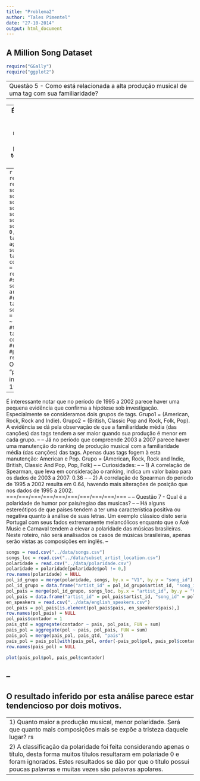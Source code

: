 ```yaml
---
title: "Problema2"
author: "Tales Pimentel"
date: "27-10-2014"
output: html_document
---
```

A Million Song Dataset
---
```r
require("GGally")
require("ggplot2")
```
--
Questão 5 - Como está relacionada a alta produção musical de uma tag com sua familiaridade? 
--
--
É interessante para saber se há validade na afirmação de que muita produção concorrente atrapalha a divulgação da musica. Desta forma um grupo de adeptos do Rock, em um cenário onde há muita produção deste estilo, não daria atenção à todas as musicas lançadas, naturalmente, e priorizaria algumas.
--
```r
#montando data.frames
songs = read.csv("../data/songs.csv")
tags = read.csv("../data/artist_mbtag.csv")
songs_util = songs
songs_util$title = NULL
songs_util$release = NULL
songs_util$artist_name = NULL
songs_util$duration = NULL
songs_util$artist_mbid = NULL
songs_util$artist_hotttnesss = NULL
songs_util = songs_util[songs_util$year != 0,]
row.names(songs_util) = NULL
tags$contador = 1
tags_count = aggregate(contador ~ mbtag, tags, FUN = sum)
tags_count = tags_count[with(tags_count, order(-contador, mbtag)), ]
row.names(tags_count) = NULL
#artists_usa = read.csv("../data/usa_artists.csv")
#songs_usa = songs_util[is.element(songs_util$artist_id, artists_usa$artist_id),]
#row.names(songs_usa) = NULL
#tags_usa = tags[is.element(tags$artist_id, songs_usa$artist_id),]
#row.names(tags_usa) = NULL
#tags_count_usa = aggregate(contador ~ mbtag, tags_usa, FUN = sum)
#tags_count_usa = tags_count_usa[with(tags_count_usa, order(-contador, mbtag)), ]
#row.names(tags_count_usa) = NULL
#population_usa = read.csv("../data/population_eua.csv")
```
Oranizando dados das músicas com tags "pop", "classic pop and rock", "rock and indie", "rock", "british", "american" e "folk" de 1998 até 2002 e de 2003 até 2007
```r
songs_pop = tags[tags$mbtag == ' pop',]
songs_cl_pop_rock = tags[tags$mbtag == ' classic pop and rock',]
songs_rock_indie = tags[tags$mbtag == ' rock and indie',]
songs_rock = tags[tags$mbtag == ' rock',]
songs_british = tags[tags$mbtag == ' british' | tags$mbtag == ' uk',]
songs_american = tags[tags$mbtag == ' american' | tags$mbtag == ' usa',]
songs_folk = tags[tags$mbtag == ' folk',]
pop_95_02 = songs_util[(songs_util$year >= 1998 & songs_util$year <= 2002) & is.element(songs_util$artist_id, songs_pop$artist_id),]
cl_pop_rock_95_02 = songs_util[(songs_util$year >= 1998 & songs_util$year <= 2002) & is.element(songs_util$artist_id, songs_cl_pop_rock$artist_id),]
indie_95_02 = songs_util[(songs_util$year >= 1998 & songs_util$year <= 2002) & is.element(songs_util$artist_id, songs_rock_indie$artist_id),]
rock_95_02 = songs_util[(songs_util$year >= 1998 & songs_util$year <= 2002) & is.element(songs_util$artist_id, songs_rock$artist_id),]
british_95_02 = songs_util[(songs_util$year >= 1998 & songs_util$year <= 2002) & is.element(songs_util$artist_id, songs_british$artist_id),]
american_95_02 = songs_util[(songs_util$year >= 1998 & songs_util$year <= 2002) & is.element(songs_util$artist_id, songs_american$artist_id),]
folk_95_02 = songs_util[(songs_util$year >= 1998 & songs_util$year <= 2002) & is.element(songs_util$artist_id, songs_folk$artist_id),]
tag_production_fam_95_02 = data.frame("tag" = c("pop", "classic pop and rock", "rock and indie", "rock", "british", "american", "folk"), "production" = c(nrow(pop_95_02), nrow(cl_pop_rock_95_02), nrow(indie_95_02), nrow(rock_95_02), nrow(british_95_02), nrow(american_95_02), nrow(folk_95_02)), "fam_mean" = c(mean(pop_95_02$artist_familiarity), mean(cl_pop_rock_95_02$artist_familiarity), mean(indie_95_02$artist_familiarity), mean(rock_95_02$artist_familiarity), mean(british_95_02$artist_familiarity), mean(american_95_02$artist_familiarity), mean(folk_95_02$artist_familiarity)))
pop_03_07 = songs_util[(songs_util$year >= 2003 & songs_util$year <= 2007) & is.element(songs_util$artist_id, songs_pop$artist_id),]
cl_pop_rock_03_07 = songs_util[(songs_util$year >= 2003 & songs_util$year <= 2007) & is.element(songs_util$artist_id, songs_cl_pop_rock$artist_id),]
indie_03_07 = songs_util[(songs_util$year >= 2003 & songs_util$year <= 2007) & is.element(songs_util$artist_id, songs_rock_indie$artist_id),]
rock_03_07 = songs_util[(songs_util$year >= 2003 & songs_util$year <= 2007) & is.element(songs_util$artist_id, songs_rock$artist_id),]
british_03_07 = songs_util[(songs_util$year >= 2003 & songs_util$year <= 2007) & is.element(songs_util$artist_id, songs_british$artist_id),]
american_03_07 = songs_util[(songs_util$year >= 2003 & songs_util$year <= 2007) & is.element(songs_util$artist_id, songs_american$artist_id),]
folk_03_07 = songs_util[(songs_util$year >= 2003 & songs_util$year <= 2007) & is.element(songs_util$artist_id, songs_folk$artist_id),]
tag_production_fam_03_07 = data.frame("tag" = c("pop", "classic pop and rock", "rock and indie", "rock", "british", "american", "folk"), "production" = c(nrow(pop_03_07), nrow(cl_pop_rock_03_07), nrow(indie_03_07), nrow(rock_03_07), nrow(british_03_07), nrow(american_03_07), nrow(folk_03_07)), "fam_mean" = c(mean(pop_03_07$artist_familiarity), mean(cl_pop_rock_03_07$artist_familiarity), mean(indie_03_07$artist_familiarity), mean(rock_03_07$artist_familiarity), mean(british_03_07$artist_familiarity), mean(american_03_07$artist_familiarity), mean(folk_03_07$artist_familiarity)))
```
```r
tag_production_fam_95_02
ggparcoord(tag_production_fam_95_02, columns = c(2,3), title = "1995 to 2002", groupColumn = 1, mapping = aes(size = 3))
#cor(tag_production_fam_95_02$production, tag_production_fam_95_02$fam_mean, method = "s")
tag_production_fam_03_07
ggparcoord(tag_production_fam_03_07, columns = c(2, 3), title = "2003 to 2007", groupColumn = 1, mapping = aes(size = 3))
#cor(tag_production_fam_03_07$production, tag_production_fam_03_07$fam_mean, method = "s")
```
--
É interessante notar que no período de 1995 a 2002 parece haver uma pequena evidência que confirma a hipótese sob investigação. Especialmente se consideramos dois grupos de tags.
Grupo1 = (American, Rock, Rock and Indie).
Grupo2 = (British, Classic Pop and Rock, Folk, Pop).
A evidência se dá pela observação de que a familiaridade média (das canções) das tags tendem a ser maior quando sua produção é menor em cada grupo.
--
--
Já no período que compreende 2003 a 2007 parece haver uma manutenção do ranking de produção musical com a familiaridade média (das canções) das tags. Apenas duas tags fogem à esta manutenção: American e Pop.
Grupo = (American, Rock, Rock and Indie, British, Classic And Pop, Pop, Folk)
--
--
Curiosidades:
--
--
1) A correlação de Spearman, que leva em consideração o ranking, indica um valor baixo para os dados de 2003 a 2007: 0.36
--
--
2) A correlação de Spearman do periodo de 1995 a 2002 resulta em 0.64, havendo mais alterações de posição que nos dados de 1995 a 2002.
===/===/===/===/===/===/===/===/===/===
--
--
Questão 7 - Qual é a polaridade de humor por pais/regiao das musicas?
--
--
Há alguns estereótipos de que países tendem a ter uma característica positiva ou negativa quanto à análise de suas letras. Um exemplo clássico disto seria Portugal com seus fados extremamente melancólicos enquanto que o Axé Music e Carnaval tendem a elevar a polaridade das músicas brasileiras.
Neste roteiro, não será analisados os casos de músicas brasileiras, apenas serão vistas as composições em inglês.
--
```r
songs = read.csv("../data/songs.csv")
songs_loc = read.csv("../data/subset_artist_location.csv")
polaridade = read.csv("../data/polaridade.csv")
polaridade = polaridade[polaridade$pol != 0,]
row.names(polaridade) = NULL
pol_id_grupo = merge(polaridade, songs, by.x = "V1", by.y = "song_id")
pol_id_grupo = data.frame("artist_id" = pol_id_grupo$artist_id, "song_id" = pol_id_grupo$V1, "pol" = pol_id_grupo$pol)
pol_pais = merge(pol_id_grupo, songs_loc, by.x = "artist_id", by.y = "V1")
pol_pais = data.frame("artist_id" = pol_pais$artist_id, "song_id" = pol_pais$song_id, "pol" = pol_pais$pol, "pais" = pol_pais$V6)
en_speakers = read.csv("../data/english_speakers.csv")
pol_pais = pol_pais[is.element(pol_pais$pais, en_speakers$pais),]
row.names(pol_pais) = NULL
pol_pais$contador = 1
pais_qtd = aggregate(contador ~ pais, pol_pais, FUN = sum)
pais_pol = aggregate(pol ~ pais, pol_pais, FUN = sum)
pais_pol = merge(pais_pol, pais_qtd, "pais")
pais_pol = pais_pol[with(pais_pol, order(-pais_pol$pol, pais_pol$contador)), ]
row.names(pais_pol) = NULL
```
```r
plot(pais_pol$pol, pais_pol$contador)
```
--
--
O resultado inferido por esta análise parece estar tendencioso por dois motivos.
--
--
1) Quanto maior a produção musical, menor polaridade. Será que quanto mais composições mais se expõe a tristeza daquele lugar? rs
2) A classificação da polaridade foi feita considerando apenas o título, desta forma muitos títulos resultaram em polariade 0 e foram ignorados. Estes resultados se dão por que o título possui poucas palavras e muitas vezes são palavras apolares.
--